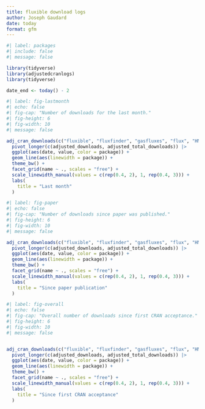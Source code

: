 ```yaml
---
title: fluxible download logs
author: Joseph Gaudard
date: today
format: gfm
---
```


```r
#| label: packages
#| include: false
#| message: false

library(tidyverse)
library(adjustedcranlogs)
library(tidyverse)

date_end <- today() - 2
```

```r
#| label: fig-lastmonth
#| echo: false
#| fig-cap: "Number of downloads for the last month."
#| fig-height: 6
#| fig-width: 10
#| message: false

adj_cran_downloads(c("fluxible", "fluxfinder", "gasfluxes", "flux", "HMR", "licoread"), "last-month") |>
  pivot_longer(c(adjusted_downloads, adjusted_total_downloads)) |>
  ggplot(aes(date, value, color = package)) +
  geom_line(aes(linewidth = package)) +
  theme_bw() +
  facet_grid(name ~ ., scales = "free") +
  scale_linewidth_manual(values = c(rep(0.4, 2), 1, rep(0.4, 3))) +
  labs(
    title = "Last month"
  )

```

```r
#| label: fig-paper
#| echo: false
#| fig-cap: "Number of downloads since paper was published."
#| fig-height: 6
#| fig-width: 10
#| message: false

adj_cran_downloads(c("fluxible", "fluxfinder", "gasfluxes", "flux", "HMR", "licoread"), from = "2025-09-25", to = date_end) |>
  pivot_longer(c(adjusted_downloads, adjusted_total_downloads)) |>
  ggplot(aes(date, value, color = package)) +
  geom_line(aes(linewidth = package)) +
  theme_bw() +
  facet_grid(name ~ ., scales = "free") +
  scale_linewidth_manual(values = c(rep(0.4, 2), 1, rep(0.4, 3))) +
  labs(
    title = "Since paper publication"
  )

```

```r
#| label: fig-overall
#| echo: false
#| fig-cap: "Overall number of downloads since first CRAN acceptance."
#| fig-height: 6
#| fig-width: 10
#| message: false


adj_cran_downloads(c("fluxible", "fluxfinder", "gasfluxes", "flux", "HMR", "licoread"), from = "2024-08-27", to = date_end) |>
  pivot_longer(c(adjusted_downloads, adjusted_total_downloads)) |>
  ggplot(aes(date, value, color = package)) +
  geom_line(aes(linewidth = package)) +
  theme_bw() +
  facet_grid(name ~ ., scales = "free") +
  scale_linewidth_manual(values = c(rep(0.4, 2), 1, rep(0.4, 3))) +
  labs(
    title = "Since first CRAN acceptance"
  )

```